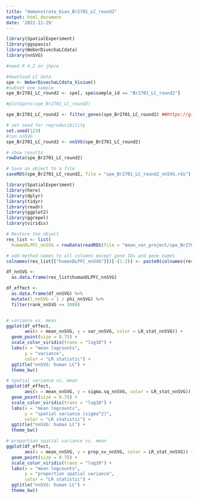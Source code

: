 ```yaml
---
title: "demonstrate_bias_Br2701_LC_round2"
output: html_document
date: '2022-11-29'
---
```


```r

library(SpatialExperiment)
library(ggspavis)
library(WeberDivechaLCdata)
library(nnSVG)

#need R 4.2 on jhpce

#download LC data
spe <- WeberDivechaLCdata_Visium()
#subset one sample
spe_Br2701_LC_round2 <- spe[, spe$sample_id == "Br2701_LC_round2"]

#plotSpots(spe_Br2701_LC_round2)

spe_Br2701_LC_round2 <- filter_genes(spe_Br2701_LC_round2) ##https://github.com/lmweber/nnSVG/issues/7 keep getting error that c++ error: dpotrf failed 

# set seed for reproducibility
set.seed(123)
#run nnSVG
spe_Br2701_LC_round2 <- nnSVG(spe_Br2701_LC_round2)

# show results
rowData(spe_Br2701_LC_round2)

# Save an object to a file
saveRDS(spe_Br2701_LC_round2, file = "spe_Br2701_LC_round2_nnSVG.rds")


```

```r

library(SpatialExperiment)
library(here)
library(dplyr)
library(tidyr)
library(readr)
library(ggplot2)
library(ggrepel)
library(viridis)

# Restore the object
res_list <- list(
  humanDLPFC_nnSVG = rowData(readRDS(file = "mean_var_project/spe_Br2701_LC_round2_nnSVG.rds")))

# add method names to all columns except gene IDs and gene names
colnames(res_list[["humanDLPFC_nnSVG"]])[-(1:2)] <- paste0(colnames(res_list[["humanDLPFC_nnSVG"]]), "_nnSVG")[-(1:2)]

df_nnSVG <- 
  as.data.frame(res_list$humanDLPFC_nnSVG)

df_effect <- 
  as.data.frame(df_nnSVG) %>% 
  mutate(l_nnSVG = 1 / phi_nnSVG) %>% 
  filter(rank_nnSVG <= 1000)


# variance vs. mean
ggplot(df_effect, 
       aes(x = mean_nnSVG, y = var_nnSVG, color = LR_stat_nnSVG)) + 
  geom_point(size = 0.75) + 
  scale_color_viridis(trans = "log10") + 
  labs(x = "mean logcounts", 
       y = "variance", 
       color = "LR statistic") + 
  ggtitle("nnSVG: human LC") + 
  theme_bw()

# spatial variance vs. mean
ggplot(df_effect, 
       aes(x = mean_nnSVG, y = sigma.sq_nnSVG, color = LR_stat_nnSVG)) + 
  geom_point(size = 0.75) + 
  scale_color_viridis(trans = "log10") + 
  labs(x = "mean logcounts", 
       y = "spatial variance (sigma^2)", 
       color = "LR statistic") + 
  ggtitle("nnSVG: human LC") + 
  theme_bw()

# proportion spatial variance vs. mean
ggplot(df_effect, 
       aes(x = mean_nnSVG, y = prop_sv_nnSVG, color = LR_stat_nnSVG)) + 
  geom_point(size = 0.75) + 
  scale_color_viridis(trans = "log10") + 
  labs(x = "mean logcounts", 
       y = "proportion spatial variance", 
       color = "LR statistic") + 
  ggtitle("nnSVG: human LC") + 
  theme_bw()

```

